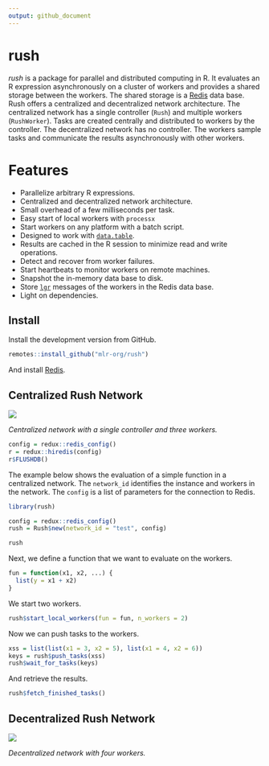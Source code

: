 ```yaml
---
output: github_document
---
```


<!-- README.md is generated from README.Rmd. Please edit that file -->

# rush

*rush* is a package for parallel and distributed computing in R.
It evaluates an R expression asynchronously on a cluster of workers and provides a shared storage between the workers.
The shared storage is a [Redis](https://redis.io) data base.
Rush offers a centralized and decentralized network architecture.
The centralized network has a single controller (`Rush`) and multiple workers (`RushWorker`).
Tasks are created centrally and distributed to workers by the controller.
The decentralized network has no controller.
The workers sample tasks and communicate the results asynchronously with other workers.

# Features

* Parallelize arbitrary R expressions.
* Centralized and decentralized network architecture.
* Small overhead of a few milliseconds per task.
* Easy start of local workers with `processx`
* Start workers on any platform with a batch script.
* Designed to work with [`data.table`](https://CRAN.R-project.org/package=data.table).
* Results are cached in the R session to minimize read and write operations.
* Detect and recover from worker failures.
* Start heartbeats to monitor workers on remote machines.
* Snapshot the in-memory data base to disk.
* Store [`lgr`](https://CRAN.R-project.org/package=lgr) messages of the workers in the Redis data base.
* Light on dependencies.

## Install

Install the development version from GitHub.

```r
remotes::install_github("mlr-org/rush")
```

And install [Redis](https://redis.io/docs/latest/operate/oss_and_stack/install/install-stack/).

## Centralized Rush Network

![](man/figures/README-flow.png)

*Centralized network with a single controller and three workers.*

```r
config = redux::redis_config()
r = redux::hiredis(config)
r$FLUSHDB()
```

The example below shows the evaluation of a simple function in a centralized network.
The `network_id` identifies the instance and workers in the network.
The `config` is a list of parameters for the connection to Redis.

```r
library(rush)

config = redux::redis_config()
rush = Rush$new(network_id = "test", config)

rush
```

Next, we define a function that we want to evaluate on the workers.

```r
fun = function(x1, x2, ...) {
  list(y = x1 + x2)
}
```

We start two workers.

```r
rush$start_local_workers(fun = fun, n_workers = 2)
```

Now we can push tasks to the workers.

```r
xss = list(list(x1 = 3, x2 = 5), list(x1 = 4, x2 = 6))
keys = rush$push_tasks(xss)
rush$wait_for_tasks(keys)
```

And retrieve the results.

```r
rush$fetch_finished_tasks()
```

## Decentralized Rush Network

![](man/figures/README-flow-2.png)

*Decentralized network with four workers.*
